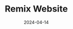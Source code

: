 ---
title: "Remix Website"
excerpt: "A simple website using the Remix framework"
date: "2024-04-14"
link: "https://vercel-deploy-deberts-projects.vercel.app/"
oss: "https://github.com/debertjamie/vercel-deploy"
tags: "React,Remix,TailwindCSS"
pinned: false
---
